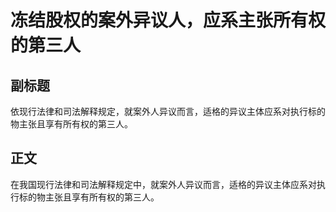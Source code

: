 # 冻结股权的案外异议人，应系主张所有权的第三人
## 副标题
依现行法律和司法解释规定，就案外人异议而言，适格的异议主体应系对执行标的物主张且享有所有权的第三人。
## 正文
在我国现行法律和司法解释规定中，就案外人异议而言，适格的异议主体应系对执行标的物主张且享有所有权的第三人。